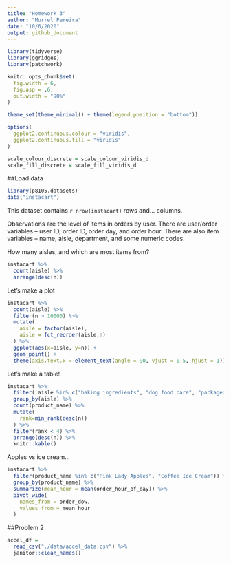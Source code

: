 ```yaml
---
title: "Homework 3"
author: "Murrel Pereira"
date: "10/6/2020"
output: github_document
---
```



```r
library(tidyverse)
library(ggridges)
library(patchwork)

knitr::opts_chunk$set(
  fig.width = 6,
  fig.asp = .6,
  out.width = "90%"
)

theme_set(theme_minimal() + theme(legend.position = "bottom"))

options(
  ggplot2.continuous.colour = "viridis",
  ggplot2.continuous.fill = "viridis"
)

scale_colour_discrete = scale_colour_viridis_d
scale_fill_discrete = scale_fill_viridis_d
```

##Load data

```r
library(p8105.datasets)
data("instacart")
```

This dataset contains `r nrow(instacart)` rows and... columns.

Observations are the level of items in orders by user. There are user/order variables -- user ID, order ID, order day, and order hour. There are also item variables -- name, aisle, department, and some numeric codes.

How many aisles, and which are most items from?

```r
instacart %>% 
  count(aisle) %>% 
  arrange(desc(n))
```

Let's make a plot

```r
instacart %>% 
  count(aisle) %>% 
  filter(n > 10000) %>% 
  mutate(
    aisle = factor(aisle),
    aisle = fct_reorder(aisle,n)
  ) %>% 
  ggplot(aes(x=aisle, y=n)) +
  geom_point() +
  theme(axis.text.x = element_text(angle = 90, vjust = 0.5, hjust = 1))
```

Let's make a table!

```r
instacart %>% 
  filter( aisle %in% c("baking ingredients", "dog food care", "packaged vegetables fruits")) %>% 
  group_by(aisle) %>%
  count(product_name) %>% 
  mutate(
    rank=min_rank(desc(n))
  ) %>% 
  filter(rank < 4) %>% 
  arrange(desc(n)) %>% 
  knitr::kable()
```

Apples vs ice cream...

```r
instacart %>% 
  filter(product_name %in% c("Pink Lady Apples", "Coffee Ice Cream")) %>% 
  group_by(product_name) %>% 
  summarize(mean_hour = mean(order_hour_of_day)) %>% 
  pivot_wide(
    names_from = order_dow,
    values_from = mean_hour
  )
```

##Problem 2

```r
accel_df =
  read_csv("./data/accel_data.csv") %>% 
  janitor::clean_names()
```

